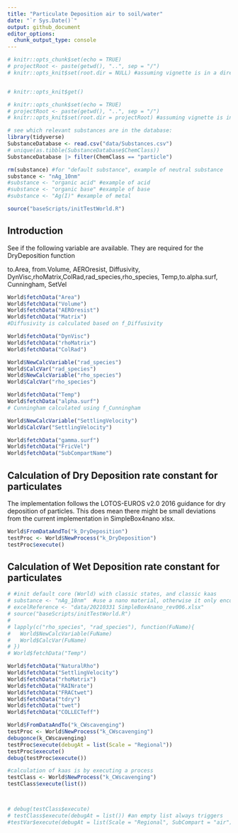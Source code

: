```yaml
---
title: "Particulate Deposition air to soil/water"
date: "`r Sys.Date()`"
output: github_document
editor_options: 
  chunk_output_type: console
---
```


```r
# knitr::opts_chunk$set(echo = TRUE)
# projectRoot <- paste(getwd(), "..", sep = "/")
# knitr::opts_knit$set(root.dir = NULL) #assuming vignette is in a direct subfolder of the project


# knitr::opts_knit$get()
```


```r

# knitr::opts_chunk$set(echo = TRUE)
# projectRoot <- paste(getwd(), "..", sep = "/")
# knitr::opts_knit$set(root.dir = projectRoot) #assuming vignette is in a direct subfolder of the project

# see which relevant substances are in the database:
library(tidyverse)
SubstanceDatabase <- read.csv("data/Substances.csv")
# unique(as.tibble(SubstanceDatabase$ChemClass))
SubstanceDatabase |> filter(ChemClass == "particle")

rm(substance) #for "default substance", example of neutral substance
substance <- "nAg_10nm"
#substance <- "organic acid" #example of acid
#substance <- "organic base" #example of base
#substance <- "Ag(I)" #example of metal

source("baseScripts/initTestWorld.R")

```

## Introduction

See if the following variable are available. They are required for the DryDeposition function

to.Area, from.Volume, AEROresist, Diffusivity,
                          DynVisc,rhoMatrix,ColRad,rad_species,rho_species,
                          Temp,to.alpha.surf, Cunningham, SetVel

```r

World$fetchData("Area")
World$fetchData("Volume")
World$fetchData("AEROresist")
World$fetchData("Matrix")
#Diffusivity is calculated based on f_Diffusivity

World$fetchData("DynVisc")
World$fetchData("rhoMatrix")
World$fetchData("ColRad")

World$NewCalcVariable("rad_species")
World$CalcVar("rad_species")
World$NewCalcVariable("rho_species")
World$CalcVar("rho_species")

World$fetchData("Temp")
World$fetchData("alpha.surf")
# Cunningham calculated using f_Cunningham

World$NewCalcVariable("SettlingVelocity")
World$CalcVar("SettlingVelocity")

World$fetchData("gamma.surf")
World$fetchData("FricVel")
World$fetchData("SubCompartName")


```


## Calculation of Dry Deposition rate constant for particulates

The implementation follows the LOTOS-EUROS v2.0 2016 guidance for dry deposition of particles. This does mean there might be small deviations from the current implementation in SimpleBox4nano xlsx.

```r

World$FromDataAndTo("k_DryDeposition")
testProc <- World$NewProcess("k_DryDeposition")
testProc$execute()

```

## Calculation of Wet Deposition rate constant for particulates

```r

# #init default core (World) with classic states, and classic kaas
# substance <- "nAg_10nm"  #use a nano material, otherwise it only encounters Molecular
# excelReference <- "data/20210331 SimpleBox4nano_rev006.xlsx"
# source("baseScripts/initTestWorld.R")
# 
# lapply(c("rho_species", "rad_species"), function(FuName){
#   World$NewCalcVariable(FuName)
#   World$CalcVar(FuName)
# })
# World$fetchData("Temp")

World$fetchData("NaturalRho")
World$fetchData("SettlingVelocity") 
World$fetchData("rhoMatrix")
World$fetchData("RAINrate")
World$fetchData("FRACtwet")
World$fetchData("tdry")
World$fetchData("twet")
World$fetchData("COLLECTeff")

World$FromDataAndTo("k_CWscavenging")
testProc <- World$NewProcess("k_CWscavenging")
debugonce(k_CWscavenging)
testProc$execute(debugAt = list(Scale = "Regional"))
testProc$execute()
debug(testProc$execute())

#calculation of kaas is by executing a process
testClass <- World$NewProcess("k_CWscavenging")
testClass$execute(list())



# debug(testClass$execute)
# testClass$execute(debugAt = list()) #an empty list always triggers
#testVar$execute(debugAt = list(Scale = "Regional", SubCompart = "air"))

```

